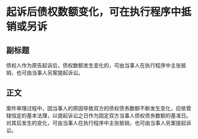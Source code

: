 # 起诉后债权数额变化，可在执行程序中抵销或另诉
## 副标题
债权人作为原告起诉后，债权数额发生变化的，可由当事人在执行程序中主张抵销，也可由当事人另案提起诉讼。
## 正文
案件审理过程中，因当事人的原因导致双方的债权债务数额不断发生变化，应依管辖恒定的基本法理，以提起诉讼之日作为固定双方当事人债权债务数额的基准日。对其后发生的变化，可由当事人在执行程序中主张抵销，也可由当事人另案提起诉讼。
